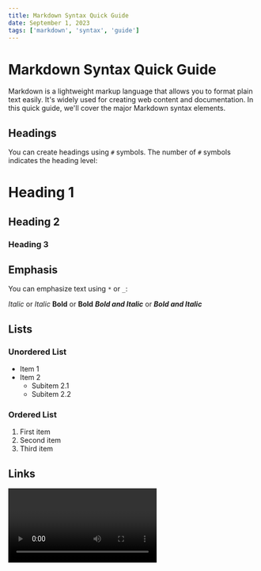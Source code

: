 ```yaml
---
title: Markdown Syntax Quick Guide
date: September 1, 2023
tags: ['markdown', 'syntax', 'guide']
---
```


# Markdown Syntax Quick Guide

Markdown is a lightweight markup language that allows you to format plain text easily. It's widely used for creating web content and documentation. In this quick guide, we'll cover the major Markdown syntax elements.

## Headings

You can create headings using `#` symbols. The number of `#` symbols indicates the heading level:

# Heading 1
## Heading 2
### Heading 3

## Emphasis

You can emphasize text using `*` or `_`:

*Italic* or _Italic_
**Bold** or __Bold__
***Bold and Italic*** or ___Bold and Italic___

## Lists

### Unordered List

- Item 1
- Item 2
  - Subitem 2.1
  - Subitem 2.2

### Ordered List

1. First item
2. Second item
3. Third item

## Links

<Video id='6ih_3m_UPKg' />

You can create links like this:

[Visit OpenAI](https://www.openai.com)

## Images

You can embed images using an exclamation mark and square brackets:

![Markdown Logo](https://markdown-here.com/img/icon256.png)




![Custom image](https://images.unsplash.com/photo-1675722855067-fddca73c9f1a?ixlib=rb-4.0.3&ixid=M3wxMjA3fDB8MHxwaG90by1wYWdlfHx8fGVufDB8fHx8fA%3D%3D&auto=format&fit=crop&w=500&q=80)


## Blockquotes

> This is a blockquote. You can use it for citing text or adding comments.

## Code

Inline code: `code here`

You can also create code blocks by wrapping the code in triple backticks:

```python
def hello_world():
    print("Hello, world!")
```

